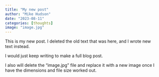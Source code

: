 ```yaml
---
title: "My new post"
author: "Mike Hudson"
date: "2023-08-11"
categories: [thoughts]
image: "image.jpg"
---
```


This is my new post. I deleted the old text that was here, and I wrote new text instead.

I would just keep writing to make a full blog post.

I also will delete the "image.jpg" file and replace it with a new image once I have the dimensions and file size worked out.
